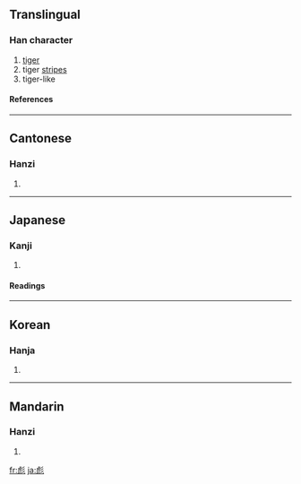 ==Translingual==
===Han character===
{{Han char|rn=59|rad=彡|as=08|sn=11|four=2221<sub>2</sub>|canj=卜弓竹竹竹 (YNHHH), 卜山竹竹竹 (YUHHH)}}
# [[tiger]]
# tiger [[stripe]]s
# tiger-like
====References====
{{Han ref|kx=0363.220|dkj=09993|dj=0683.010|hdz=42820.110|uh=5F6A|ud=24426|bh=B343|bd=45891}}
----
==Cantonese==
===Hanzi===
{{yue-hanzi|jyut=|y=biu1}}
# {{defn|Cantonese}}
----
==Japanese==
===Kanji===
{{ja-kanji|grade=|rs=彡08}}
# {{defn|Japanese}} 
====Readings====
{{ja-readings|on=[[ひょう]] (hyō), [[ひゅう]] (hyū)|kun=[[あや]] (aya)}}
----
==Korean==
===Hanja===
{{ko-hanja|hangeul=표|eumhun=|rv=pyo|mr=p'yo|y=phyo}}
# {{defn|Korean}}
----
==Mandarin==
===Hanzi===
{{cmn-hanzi|pin=[[biāo]] ([[biao1]])|wg=piao<sup>1</sup>}}
# {{defn|Mandarin}}

[[fr:彪]]
[[ja:彪]]